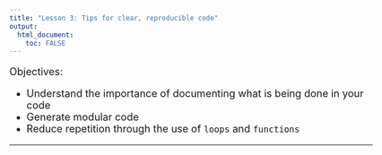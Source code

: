 ```yaml
---
title: "Lesson 3: Tips for clear, reproducible code"
output: 
  html_document:
    toc: FALSE
---
```


<style type="text/css">

body, td {
   font-size: 18px;
}
code.r{
  font-size: 14px;
}
pre {
  font-size: 14px
}
</style>

Objectives:

* Understand the importance of documenting what is being done in your code
* Generate modular code 
* Reduce repetition through the use of `loops` and `functions`

***